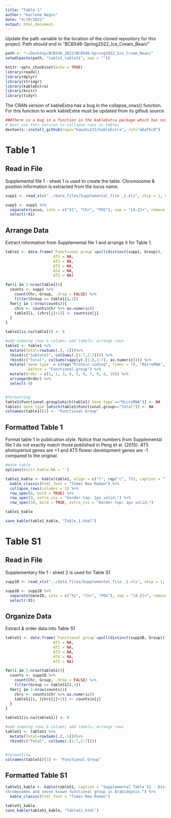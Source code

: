 ```yaml
---
title: "Table 1"
author: "Karlene Negus"
date: "4/19/2022"
output: html_document
---
```


Update the path variable to the location of the cloned repository for this project. Path should end in "BCB546-Spring2022_Ice_Cream_Bean/"
```r
path <- "~/Desktop/BCB546_2022/BCB546-Spring2022_Ice_Cream_Bean/"
setwd(paste(path, "table1_tableS1", sep = ""))
```


```r
knitr::opts_chunk$set(echo = TRUE)
library(readxl)
library(dplyr)
library(stringr)
library(kableExtra)
library(knitr)
library(tidyr)
```

The CRAN version of kableExtra has a bug in the collapse_rows() function. For this function to work kableExtra must be updated from its github source
```r
###There is a bug in a function in the kableExtra package which has not been updated into CRAN yet; 
# must use this version to collapse rows in tables
devtools::install_github(repo="haozhu233/kableExtra", ref="a6af5c0")
```
# Table 1

## Read in File
Supplemental file 1 - sheet 1 is used to create the table. Chromosome & position information is extracted from the locus name.
```r
supp1 <- read_xls("../data_files/Supplemental_file _1.xls", skip = 1, n_max = 204)

supp1 <- supp1 %>%
  separate(Locus, into = c("X1", "Chr", "POS"), sep = "[A-Z]+", remove = FALSE)%>%
  select(!X1)
```

## Arrange Data

Extract information from Supplemental file 1 and arrange it for Table 1. 
```r
table1 <- data.frame(`Functional group`=pull(distinct(supp1, Group)),
                     AT1 = NA,
                     AT2 = NA,
                     AT3 = NA,
                     AT4 = NA,
                     AT5 = NA)

for(i in 1:nrow(table1)){
  counts <- supp1 %>%
    count(Chr, Group, .drop = FALSE) %>%
    filter(Group == table1[i,1])
  for(j in 1:nrow(counts)){
    chrs <- counts$Chr %>% as.numeric()
    table1[i, (chrs[j]+1)] <- counts$n[j]
  }
}

table1[is.na(table1)] <- 0

#add summing rows & column; add labels; arrange rows
table1 <- table1 %>%
  mutate(Total=rowSums(.[,-1]))%>%
  rbind(c("Subtotal", colSums(.[1:7,2:7]))) %>%
  rbind(c("Total", colSums(sapply(.[1:8,2:7], as.numeric)))) %>%
  mutate(`Gene type` = c(rep("Protein coding", times = 7), "MicroRNA", "Protein coding", "Total"),
         .before = "Functional.group") %>%
  mutate(Order = c(1, 2, 3, 4, 5, 6, 7, 9, 8, 10)) %>%
  arrange(Order) %>%
  select(-9)


#formatting
table1$Functional.group[which(table1$`Gene type`=="MicroRNA")] <- NA
table1$`Gene type`[which(table1$Functional.group=="Total")] <- NA
colnames(table1)[2] <- "Functional Group"
```

## Formatted Table 1

Format table 1 in publication style. Notice that numbers from Supplemental file 1 do not exactly match those published in Peng et al. (2015). AT5 photoperiod genes are +1 and AT5 flower development genes are -1 compared to the original.
```r
#make table
options(knitr.kable.NA = '')

table1_kable <- kable(table1, align = c("l", rep("c", 7)), caption = "Table 1: Distributions of 204 flowering genes over five chromosomes and seven known functional groups in Arabidopsis compiled through searches in the literature and TAIR." ) %>%
  kable_classic(html_font = "Times New Roman") %>%
  collapse_rows(columns = 1) %>%
  row_spec(8, bold = TRUE) %>%
  row_spec(9, extra_css = "border-top: 1px solid;") %>%
  row_spec(10, bold = TRUE, extra_css = "border-top: 1px solid;")

table1_kable

save_kable(table1_kable, "Table_1.html")
```

# Table S1
## Read in File

Supplementary file 1 - sheet 2 is used for Table S1
```r
supp1B <- read_xls("../data_files/Supplemental_file _1.xls", skip = 1, n_max = 204, sheet = 2)

supp1B <- supp1B %>%
  separate(GeneID, into = c("X1", "Chr", "POS"), sep = "[A-Z]+", remove = FALSE)%>%
  select(!X1)
```

## Organize Data

Extract & order data into Table S1
```r
tableS1 <- data.frame(`Functional group`=pull(distinct(supp1B, Group)),
                     AT1 = NA,
                     AT2 = NA,
                     AT3 = NA,
                     AT4 = NA,
                     AT5 = NA)

for(i in 1:nrow(tableS1)){
  counts <- supp1B %>%
    count(Chr, Group, .drop = FALSE) %>%
    filter(Group == tableS1[i,1])
  for(j in 1:nrow(counts)){
    chrs <- counts$Chr %>% as.numeric()
    tableS1[i, (chrs[j]+1)] <- counts$n[j]
  }
}

tableS1[is.na(tableS1)] <- 0

#add summing rows & column; add labels; arrange rows
tableS1 <- tableS1 %>%
  mutate(Total=rowSums(.[,-1]))%>%
  rbind(c("Total", colSums(.[1:7,2:7])))


#formatting
colnames(tableS1)[1] <- "Functional Group"
```

## Formatted Table S1

```r
tableS1_kable <- kable(tableS1, caption = "Supplemental Table S1 - Distributions of 101 flowering genes over five
chromosomes and seven known functional group in Arabidopsis.") %>%
  kable_classic(html_font = "Times New Roman")

tableS1_kable
save_kable(tableS1_kable, "TableS1.html")
```



